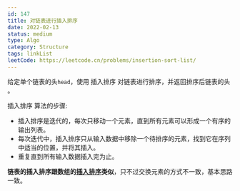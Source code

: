 ```yaml
---
id: 147
title: 对链表进行插入排序
date: 2022-02-13
status: medium
type: Algo
category: Structure
tags: linkList
leetCode: https://leetcode.cn/problems/insertion-sort-list/
---
```


<Note>

给定单个链表的头`head`，使用 插入排序 对链表进行排序，并返回排序后链表的头 。

插入排序 算法的步骤:

- 插入排序是迭代的，每次只移动一个元素，直到所有元素可以形成一个有序的输出列表。
- 每次迭代中，插入排序只从输入数据中移除一个待排序的元素，找到它在序列中适当的位置，并将其插入。
- 重复直到所有输入数据插入完为止。

</Note>


**链表的插入排序跟数组的[插入排序](/docs/algo-array/sort#插入排序)类似**，只不过交换元素的方式不一致，基本思路一致。


